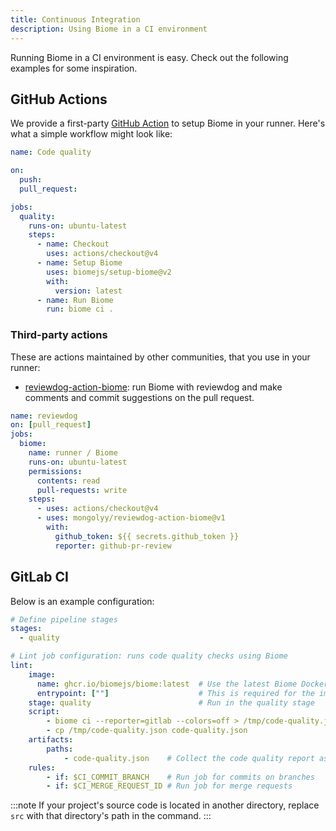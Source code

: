 ```yaml
---
title: Continuous Integration
description: Using Biome in a CI environment
---
```


Running Biome in a CI environment is easy. Check out the following examples for some inspiration.

## GitHub Actions

We provide a first-party [GitHub Action](https://github.com/marketplace/actions/setup-biome) to setup Biome in your runner.
Here's what a simple workflow might look like:

```yaml title="pull_request.yml"
name: Code quality

on:
  push:
  pull_request:

jobs:
  quality:
    runs-on: ubuntu-latest
    steps:
      - name: Checkout
        uses: actions/checkout@v4
      - name: Setup Biome
        uses: biomejs/setup-biome@v2
        with:
          version: latest
      - name: Run Biome
        run: biome ci .
```

### Third-party actions

These are actions maintained by other communities, that you use in your runner:

- [reviewdog-action-biome](https://github.com/marketplace/actions/run-biome-with-reviewdog): run Biome with reviewdog and make comments and commit suggestions on the pull request.

```yaml title="pull_request.yml"
name: reviewdog
on: [pull_request]
jobs:
  biome:
    name: runner / Biome
    runs-on: ubuntu-latest
    permissions:
      contents: read
      pull-requests: write
    steps:
      - uses: actions/checkout@v4
      - uses: mongolyy/reviewdog-action-biome@v1
        with:
          github_token: ${{ secrets.github_token }}
          reporter: github-pr-review
```

## GitLab CI

Below is an example configuration:

```yaml title=".gitlab-ci.yml"
# Define pipeline stages
stages:
  - quality

# Lint job configuration: runs code quality checks using Biome
lint:
    image: 
      name: ghcr.io/biomejs/biome:latest  # Use the latest Biome Docker image
      entrypoint: [""]                    # This is required for the image to work in GitLab CI
    stage: quality                        # Run in the quality stage
    script:
        - biome ci --reporter=gitlab --colors=off > /tmp/code-quality.json 
        - cp /tmp/code-quality.json code-quality.json
    artifacts:
        paths:
            - code-quality.json    # Collect the code quality report as an artifact
    rules:
        - if: $CI_COMMIT_BRANCH    # Run job for commits on branches
        - if: $CI_MERGE_REQUEST_ID # Run job for merge requests
```

:::note
If your project's source code is located in another directory, replace `src` with that directory's path in the command.
:::
